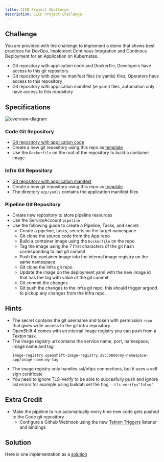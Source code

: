 ```yaml
---
title: CICD Project Challenge
description: CICD Project Challenge
---
```


## Challenge

You are provided with the challenge to implement a demo that shows best practices for DevOps.
Implement Continous Integration and Continous Deployment for an Application on Kubernetes.

- Git repository with application code and Dockerfile, Developers have access to this git repository
- Git repository with pipeline manifest files (ie yamls) files, Operators have access to this repository
- Git repository with application manifest (ie yaml) files, automation only have access to this repository

## Specifications

![overview-diagram](images/tekton-argocd.png)

### Code Git Repository
- [Git repository with application code](https://github.com/ibm-cloud-architecture/tutorial-tekton-argocd-code)
- Create a new git repository using this repo as [template](https://github.com/ibm-cloud-architecture/tutorial-tekton-argocd-code/generate)
- Use the `Dockerfile` on the root of the repository to build a container image

### Infra Git Repository
- [Git repository with application manifest](https://github.com/ibm-cloud-architecture/tutorial-tekton-argocd-infra)
- Create a new git repository using this repo as [template](https://github.com/ibm-cloud-architecture/tutorial-tekton-argocd-infra/generate)
- The directory `ocp/yamls` contains the application manifest files

### Pipeline Git Repository
- Create new repository to store pipeline resources
- Use the ServiceAccount `pipeline`
- Use the following guide to create a Pipeline, Tasks, and secret:
    - Create a pipeline, tasks, secrets on the target namespace
    - Git clone the source code from the App repo
    - Build a container image using the `Dockerfile` on the repo
    - Tag the image using the 7 first characters of the git hash corresponding to last git commit
    - Push the container image into the internal image registry on the same namespace
    - Git clone the Infra git repo
    - Update the image on the deployment yaml with the new image id that has the tag with value of the git commit
    - Git commit the changes
    - Git push the changes to the infra git repo, this should trigger argocd to pickup any changes from the infra repo.

## Hints
- The secret contains the git username and token with permission `repo` that gives write access to the git infra repository
- OpenShift 4 comes with an internal image registry you can push from a Tekton task
- The image registry url contains the service name, port, namespace, image name and tag
    ```
    image-registry.openshift-image-registry.svc:5000/my-namespace-app/image-name:my-tag
    ```
- The image registry only handles ssl/https connections, but it uses a self sign certificate
- You need to ignore TLS-Verify to be able to succesfully push and ignore ssl errors for example using buildah set the flag `--tls-verify="false"`

## Extra Credit

- Make the pipeline to run automatically every time new code gets pushed to the Code git repository
  - Configure a Github Webhook using the new [Tekton Triggers](https://github.com/tektoncd/triggers) listener and bindings

## Solution
Here is one implementation as a [solution](./solution)
